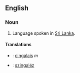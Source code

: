 == English ==

=== Noun ===

#Language spoken in [[Sri Lanka]].

==== Translations ====

*{{fr}}: [[cingalais]] ''m''
*{{hu}}: [[szingaléz]]